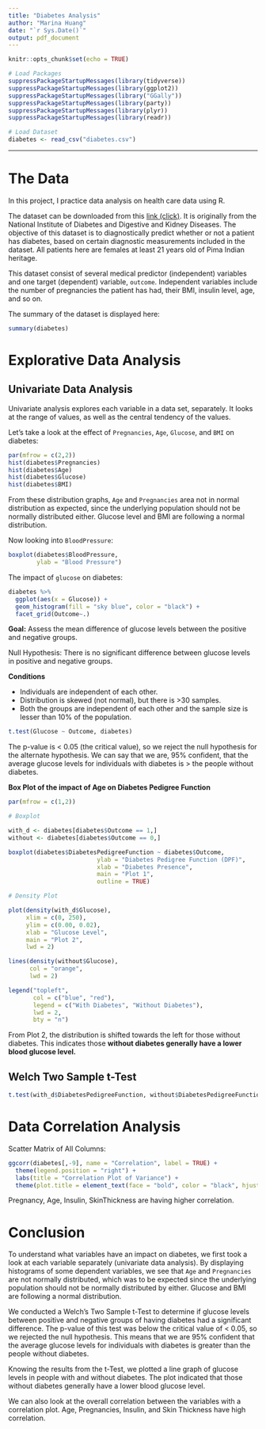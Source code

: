 ```yaml
---
title: "Diabetes Analysis"
author: "Marina Huang"
date: "`r Sys.Date()`"
output: pdf_document
---
```


```r
knitr::opts_chunk$set(echo = TRUE)

# Load Packages
suppressPackageStartupMessages(library(tidyverse))
suppressPackageStartupMessages(library(ggplot2))
suppressPackageStartupMessages(library("GGally"))
suppressPackageStartupMessages(library(party))
suppressPackageStartupMessages(library(plyr))
suppressPackageStartupMessages(library(readr))

# Load Dataset
diabetes <- read_csv("diabetes.csv")
```

***

# The Data

In this project, I practice data analysis on health care data using R.

The dataset can be downloaded from this [link (click)](https://www.kaggle.com/uciml/pima-indians-diabetes-database).
It is originally from the National Institute of Diabetes and Digestive and Kidney Diseases. The objective of this dataset is to diagnostically predict whether or not a patient has diabetes, based on certain diagnostic measurements included in the dataset. All patients here are females at least 21 years old of Pima Indian heritage.

This dataset consist of several medical predictor (independent) variables and one target (dependent) variable, `outcome`. Independent variables include the number of pregnancies the patient has had, their BMI, insulin level, age, and so on. 

The summary of the dataset is displayed here:
```r
summary(diabetes)
```

\newpage

# Explorative Data Analysis

## Univariate Data Analysis

Univariate analysis explores each variable in a data set, separately. It looks at the range of values, as well as the central tendency of the values. 

Let's take a look at the effect of `Pregnancies`, `Age`, `Glucose`, and `BMI` on diabetes:
```r
par(mfrow = c(2,2))
hist(diabetes$Pregnancies)
hist(diabetes$Age)
hist(diabetes$Glucose)
hist(diabetes$BMI)
```

From these distribution graphs, `Age` and `Pregnancies` area not in normal distribution as expected, since the underlying population should not be normally distributed either. Glucose level and BMI are following a normal distribution. 

\newpage

Now looking into `BloodPressure`:
```r
boxplot(diabetes$BloodPressure,
        ylab = "Blood Pressure")
```

The impact of `glucose` on diabetes:
```r
diabetes %>%
  ggplot(aes(x = Glucose)) +
  geom_histogram(fill = "sky blue", color = "black") +
  facet_grid(Outcome~.)
```


**Goal:** Assess the mean difference of glucose levels between the positive and negative groups. 

Null Hypothesis: There is no significant difference between glucose levels in positive and negative groups.

**Conditions**

- Individuals are independent of each other.
- Distribution is skewed (not normal), but there is >30 samples.
- Both the groups are independent of each other and the sample size is lesser than 10% of the population.

```r
t.test(Glucose ~ Outcome, diabetes)
```
The p-value is < 0.05 (the critical value), so we reject the null hypothesis for the alternate hypothesis.
We can say that we are, 95% confident, that the average glucose levels for individuals with diabetes is > the people without diabetes. 

**Box Plot of the impact of Age on Diabetes Pedigree Function**
```r
par(mfrow = c(1,2))

# Boxplot

with_d <- diabetes[diabetes$Outcome == 1,]
without <- diabetes[diabetes$Outcome == 0,]

boxplot(diabetes$DiabetesPedigreeFunction ~ diabetes$Outcome,
                         ylab = "Diabetes Pedigree Function (DPF)",
                         xlab = "Diabetes Presence",
                         main = "Plot 1",
                         outline = TRUE)

# Density Plot

plot(density(with_d$Glucose),
     xlim = c(0, 250),
     ylim = c(0.00, 0.02),
     xlab = "Glucose Level",
     main = "Plot 2",
     lwd = 2)

lines(density(without$Glucose),
      col = "orange",
      lwd = 2)

legend("topleft",
       col = c("blue", "red"),
       legend = c("With Diabetes", "Without Diabetes"), 
       lwd = 2,
       bty = "n")
```
From Plot 2, the distribution is shifted towards the left for those without diabetes. This indicates those **without diabetes generally have a lower blood glucose level.**

## Welch Two Sample t-Test
```r
t.test(with_d$DiabetesPedigreeFunction, without$DiabetesPedigreeFunction)
```

# Data Correlation Analysis

Scatter Matrix of All Columns:
```r
ggcorr(diabetes[,-9], name = "Correlation", label = TRUE) + 
  theme(legend.position = "right") +
  labs(title = "Correlation Plot of Variance") +
  theme(plot.title = element_text(face = "bold", color = "black", hjust = 0.5, size = 12))
```

Pregnancy, Age, Insulin, SkinThickness are having higher correlation.

# Conclusion

To understand what variables have an impact on diabetes, we first took a look at each variable separately (univariate data analysis). By displaying histograms of some dependent variables, we see that `Age` and `Pregnancies` are not normally distributed, which was to be expected since the underlying population should not be normally distributed by either. Glucose and BMI are following a normal distribution. 

We conducted a Welch's Two Sample t-Test to determine if glucose levels between positive and negative groups of having diabetes had a significant difference. The p-value of this test was below the critical value of < 0.05, so we rejected the null hypothesis. This means that we are 95% confident that the average glucose levels for individuals with diabetes is greater than the people without diabetes. 

Knowing the results from the t-Test, we plotted a line graph of glucose levels in people with and without diabetes. The plot indicated that those without diabetes generally have a lower  blood glucose level. 

We can also look at the overall correlation between the variables with a correlation plot. Age, Pregnancies, Insulin, and Skin Thickness have high correlation. 